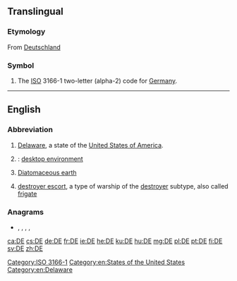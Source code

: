 {{also|Appendix:Variations of "de"}}
==Translingual==

===Etymology===
From [[Deutschland]]

===Symbol===
{{head|mul|symbol}}
# The [[ISO]] 3166-1 two-letter (alpha-2) code for [[Germany]].

[[Category:ISO 3166-1]]

----

==English==

===Abbreviation===
{{rfc-header|Abbreviation}}
{{head|en|abbreviation}}

# [[Delaware]], a state of the [[United States of America]].
# {{lb|en|computing}}: [[desktop environment]]
# [[w:Diatomaceous earth|Diatomaceous earth]]
# {{lb|en|US|navy}} [[destroyer escort]], a type of warship of the [[destroyer]] subtype, also called [[frigate]]

===Anagrams===
* {{l|en|ed}}, {{l|en|Ed}}, {{l|en|ED}}, {{l|en|Ed.}}, {{l|en|E.D.}}
[[Category:en:States of the United States]]
[[Category:en:Delaware]]

[[ca:DE]]
[[cs:DE]]
[[de:DE]]
[[fr:DE]]
[[ie:DE]]
[[he:DE]]
[[ku:DE]]
[[hu:DE]]
[[mg:DE]]
[[pl:DE]]
[[pt:DE]]
[[fi:DE]]
[[sv:DE]]
[[zh:DE]]